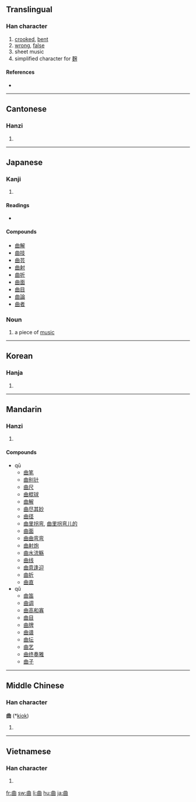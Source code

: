 ==Translingual==

===Han character===
{{Han char|rn=73|rad=曰|as=02|sn=6|four=5560<sub>0</sub>|canj=廿田 (TW), X廿田 (XTW)}}

# [[crook]]ed, [[bent]]
# [[wrong]], [[false]]
# sheet music
# simplified character for [[麹]]

====References====
* {{Han ref|kx=0502.020|dkj=14280|dj=0873.040|hdz=21484.020|uh=66F2|ud=26354|bh=A6B1|bd=42673}}

----

==Cantonese==

===Hanzi===
{{yue-hanzi|jyut=|y=kuk1}}

# {{defn|Cantonese|sort=曰02}}

----

==Japanese==

===Kanji===
{{ja-kanji|grade=3|rs=曰02}}

# {{defn|Japanese}}

====Readings====
* {{ja-readings|on=[[きょく]] (kyoku)|kun=[[まがる]] (magaru), [[まげる]] (mageru), [[くま]] (kuma)}}

====Compounds====
* [[曲解]]
* [[曲技]]
* [[曲芸]]
* [[曲射]]
* [[曲折]]
* [[曲面]]
* [[曲目]]
* [[曲論]]
* [[曲者]]

===Noun===
{{ja-noun|k|hira=きょく|rom=kyoku}}

# a piece of [[music]]

----

==Korean==

===Hanja===
{{ko-hanja|hangeul=곡|eumhun=|rv=gok|mr=kok|y=kok}}

# {{defn|Korean|sort=曰02}}

----

==Mandarin==

===Hanzi===
{{cmn-hanzi|pin=[[qū]] ([[qu1]]), [[qǔ]] ([[qu3]])|wg=ch'ü<sup>1</sup>, ch'ü<sup>3</sup>}}

# {{defn|Mandarin|sort=曰02}}

====Compounds====
* qū
** [[曲笔]]
** [[曲别针]]
** [[曲尺]]
** [[曲棍球]]
** [[曲解]]
** [[曲尽其妙]]
** [[曲径]]
** [[曲里拐弯]], [[曲里拐弯儿的]]
** [[曲面]]
** [[曲曲弯弯]]
** [[曲射炮]]
** [[曲水流觞]]
** [[曲线]]
** [[曲意逢迎]]
** [[曲折]]
** [[曲直]]
* qǔ
** [[曲笛]]
** [[曲调]]
** [[曲高和寡]]
** [[曲目]]
** [[曲牌]]
** [[曲谱]]
** [[曲坛]]
** [[曲艺]]
** [[曲终奏雅]]
** [[曲子]]

----

==Middle Chinese==

===Han character===
'''曲''' (*[[kiok]])<!--note: asterisk indicates that this character appears more than four times in the Tang Dynasty corpus of literature-->

# {{defn|Middle Chinese|sort=曰02}}

----

==Vietnamese==

===Han character===
{{vi-hantu|khúc|rs=曰02}}

# {{defn|Vietnamese|sort=曰02}}

[[fr:曲]]
[[sw:曲]]
[[li:曲]]
[[hu:曲]]
[[ja:曲]]